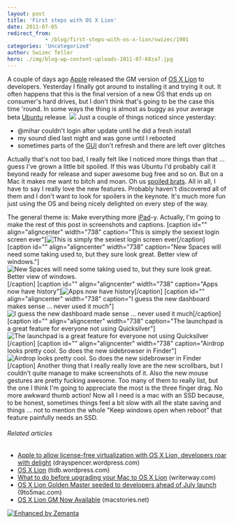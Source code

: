 ```yaml
---
layout: post
title: 'First steps with OS X Lion'
date: 2011-07-05
redirect_from: 
            - /blog/first-steps-with-os-x-lion/swizec/1901
categories: 'Uncategorized'
author: Swizec Teller
hero: ./img/blog-wp-content-uploads-2011-07-68za7.jpg
---
```

A couple of days ago [Apple](http://www.apple.com "Apple") released the GM version of [OS X Lion](http://www.apple.com/macosx/lion "Mac OS X Lion") to developers. Yesterday I finally got around to installing it and trying it out. It often happens that this is the final version of a new OS that ends up on consumer's hard drives, but I don't think that's going to be the case this time 'round. In some ways the thing is almost as buggy as your average beta [Ubuntu](http://www.ubuntu.com/ "Ubuntu (operating system)") release. ![](./img/blog-wp-content-uploads-2011-07-68za7.jpg) Just a couple of things noticed since yesterday:

- @mihar couldn't login after update until he did a fresh install
- my sound died last night and was gone until I rebooted
- sometimes parts of the [GUI](http://en.wikipedia.org/wiki/Graphical_user_interface "Graphical user interface") don't refresh and there are left over glitches

Actually that's not too bad, I really felt like I noticed more things than that ... guess I've grown a little bit spoiled. If this was Ubuntu I'd probably call it beyond ready for release and super awesome bug free and so on. But on a Mac it makes me want to bitch and moan. Oh us [spoiled brats](http://en.wikipedia.org/wiki/Spoiled_child "Spoiled child"). All in all, I have to say I really love the new features. Probably haven't discovered all of them and I don't want to look for spoilers in the keynote. It's much more fun just using the OS and being nicely delighted on every step of the way.

<!--more-->

The general theme is: Make everything more [iPad](http://www.apple.com/ipad/ "iPad")-y. Actually, I'm going to make the rest of this post in screenshots and captions. \[caption id="" align="aligncenter" width="738" caption="This is simply the sexiest login screen ever"]![](./img/blog-wp-content-uploads-2011-07-68za7.jpg "This is simply the sexiest login screen ever")\[/caption] \[caption id="" align="aligncenter" width="738" caption="New Spaces will need some taking used to, but they sure look great. Better view of windows."]![](./img/blog-wp-content-uploads-2011-07-sNKpI.jpg "New Spaces will need some taking used to, but they sure look great. Better view of windows.")\[/caption] \[caption id="" align="aligncenter" width="738" caption="Apps now have history"]![](./img/blog-wp-content-uploads-2011-07-5zDNd.png "Apps now have history")\[/caption] \[caption id="" align="aligncenter" width="738" caption="I guess the new dashboard makes sense ... never used it much"]![](./img/blog-wp-content-uploads-2011-07-7l8re.png "I guess the new dashboard made sense ... never used it much")\[/caption] \[caption id="" align="aligncenter" width="738" caption="The launchpad is a great feature for everyone not using Quicksilver"]![](./img/blog-wp-content-uploads-2011-07-9q4ii.jpg "The launchpad is a great feature for everyone not using Quicksilver")\[/caption] \[caption id="" align="aligncenter" width="738" caption="Airdrop looks pretty cool. So does the new sidebrowser in Finder"]![](./img/blog-wp-content-uploads-2011-07-xfMzh.png "Airdrop looks pretty cool. So does the new sidebrowser in Finder")\[/caption] Another thing that I really really love are the new scrollbars, but I couldn't quite manage to make screenshots of it. Also the new mouse gestures are pretty fucking awesome. Too many of them to really list, but the one I think I'm going to appreciate the most is the three finger drag. No more awkward thumb action! Now all I need is a mac with an SSD because, to be honest, sometimes things feel a bit slow with all the state saving and things ... not to mention the whole "Keep windows open when reboot" that feature painfully needs an SSD.

###### Related articles

- [Apple to allow license-free virtualization with OS X Lion, developers roar with delight](http://drayspencer.wordpress.com/2011/07/05/apple-to-allow-license-free-virtualization-with-os-x-lion-developers-roar-with-delight/) (drayspencer.wordpress.com)
- [OS X Lion](http://tidb.wordpress.com/2011/07/01/os-x-lion/) (tidb.wordpress.com)
- [What to do before upgrading your Mac to OS X Lion](http://writerway.com/2011/06/30/what-to-do-before-upgrading-your-mac-to-os-x-lion/) (writerway.com)
- [OS X Lion Golden Master seeded to developers ahead of July launch](http://9to5mac.com/2011/07/01/os-x-lion-golden-master-seeded-to-developers/) (9to5mac.com)
- [OS X Lion GM Now Available](http://www.macstories.net/news/os-x-lion-gm-now-available/) (macstories.net)

[![Enhanced by Zemanta](http://img.zemanta.com/zemified_e.png?x-id=24dd1167-af88-4f12-a1b9-85557c32b7e7)](http://www.zemanta.com/ "Enhanced by Zemanta")